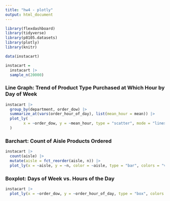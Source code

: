 ```yaml
---
title: "hw4 - plotly"
output: html_document
---
```


```r

library(flexdashboard)
library(tidyverse)
library(p8105.datasets)
library(plotly)
library(knitr)
```

```r
data(instacart)

instacart = 
  instacart |> 
  sample_n(20000)
```



### Line Graph: Trend of Product Type Purchased at Which Hour by Day of Week

```r
instacart |> 
  group_by(department, order_dow) |> 
  summarize_at(vars(order_hour_of_day), list(mean_hour = mean)) |> 
  plot_ly(
        x = ~order_dow, y = ~mean_hour, type = "scatter", mode = "lines+markers", color = ~department, colors = "viridis"
  )
```



### Barchart: Count of Aisle Products Ordered 

```r
instacart |> 
  count(aisle) |> 
  mutate(aisle = fct_reorder(aisle, n)) |> 
  plot_ly(x = ~aisle, y = ~n, color = ~aisle, type = "bar", colors = "viridis")
```

### Boxplot: Days of Week vs. Hours of the Day

```r
instacart |> 
  plot_ly(x = ~order_dow, y = ~order_hour_of_day, type = "box", colors = "viridis")
```

